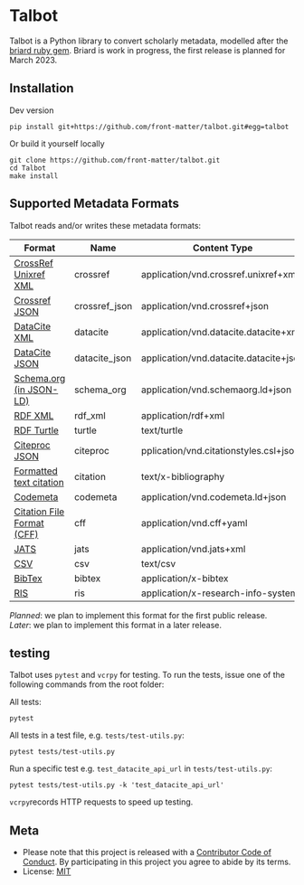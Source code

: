 # Talbot

Talbot is a Python library to convert scholarly metadata, modelled after the [briard ruby gem](https://github.com/front-matter/briard). Briard is work in progress, the first release is
planned for March 2023.

## Installation

Dev version

```
pip install git+https://github.com/front-matter/talbot.git#egg=talbot
```

Or build it yourself locally

```
git clone https://github.com/front-matter/talbot.git
cd Talbot
make install
```

## Supported Metadata Formats

Talbot reads and/or writes these metadata formats:

| Format | Name | Content Type | Read | Write |
| ------ | ---- | ------------ | ---- | ----- |
| [CrossRef Unixref XML](https://www.crossref.org/schema/documentation/unixref1.1/unixref1.1.html) | crossref | application/vnd.crossref.unixref+xml | planned | planned |
| [Crossref JSON](https://api.crossref.org) | crossref_json | application/vnd.crossref+json | yes | no |
| [DataCite XML](https://schema.datacite.org/) | datacite | application/vnd.datacite.datacite+xml | planned | planned |
| [DataCite JSON](https://api.datacite.org/) | datacite_json | application/vnd.datacite.datacite+json | yes | planned |
| [Schema.org (in JSON-LD)](http://schema.org/) | schema_org | application/vnd.schemaorg.ld+json | yes | yes |
| [RDF XML](http://www.w3.org/TR/rdf-syntax-grammar/) | rdf_xml | application/rdf+xml | no | later |
| [RDF Turtle](http://www.w3.org/TeamSubmission/turtle/) | turtle | text/turtle | no | later |
| [Citeproc JSON](https://citationstyles.org/) | citeproc | pplication/vnd.citationstyles.csl+json | planned | yes |
| [Formatted text citation](https://citationstyles.org/) | citation | text/x-bibliography | no | yes |
| [Codemeta](https://codemeta.github.io/) | codemeta | application/vnd.codemeta.ld+json | planned | planned |
| [Citation File Format (CFF)](https://citation-file-format.github.io/) | cff | application/vnd.cff+yaml | planned | planned |
| [JATS](https://jats.nlm.nih.gov/) | jats | application/vnd.jats+xml | later | later |
| [CSV](ttps://en.wikipedia.org/wiki/Comma-separated_values) | csv | text/csv | no | later |
| [BibTex](http://en.wikipedia.org/wiki/BibTeX) | bibtex | application/x-bibtex | planned | yes |
| [RIS](http://en.wikipedia.org/wiki/RIS_(file_format)) | ris | application/x-research-info-systems | planned | yes |

*Planned*: we plan to implement this format for the first public release.  
*Later*: we plan to implement this format in a later release.

## testing

Talbot uses `pytest` and `vcrpy` for testing. To run the tests, issue one of the following commands from the root folder:

All tests:
```
pytest
```

All tests in a test file, e.g. `tests/test-utils.py`:
```
pytest tests/test-utils.py
```

Run a specific test e.g. `test_datacite_api_url` in `tests/test-utils.py`:
```
pytest tests/test-utils.py -k 'test_datacite_api_url'
```

`vcrpy`records HTTP requests to speed up testing. 

## Meta

* Please note that this project is released with a [Contributor Code of Conduct](https://github.com/front-matter/talbot/blob/main/CODE_OF_CONDUCT.md>). By participating in this project you agree to abide by its terms.
* License: [MIT](https://github.com/front-matter/talbot/blob/main/LICENSE)
